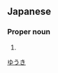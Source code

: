 ==Japanese==
{{ja-kanjitab|夕|希}}

===Proper noun===
{{ja-pos|proper|ゆうき}}

# {{given name|female|lang=ja}}

[[Category:Japanese female given names|ゆうき]]